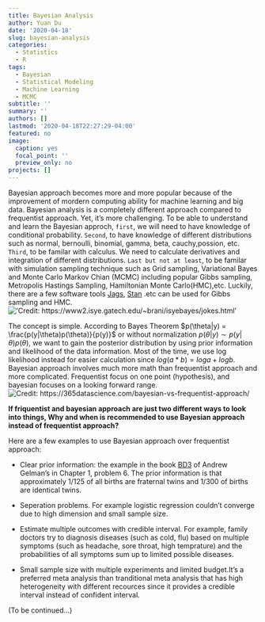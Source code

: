 ```yaml
---
title: Bayesian Analysis
author: Yuan Du
date: '2020-04-18'
slug: bayesian-analysis
categories:
  - Statistics
  - R
tags:
  - Bayesian
  - Statistical Modeling
  - Machine Learning
  - MCMC
subtitle: ''
summary: ''
authors: []
lastmod: '2020-04-18T22:27:29-04:00'
featured: no
image:
  caption: yes
  focal_point: ''
  preview_only: no
projects: []
---
```

Bayesian approach becomes more and more popular because of the improvement of mordern computing ability for machine learning and big data. Bayesian analysis is a completely different approach compared to frequentist approach. Yet, it's more challenging. To be able to understand and learn the Bayesian approch, `first`, we will need to have knowledge of conditional probability. `Second`, to have knowledge of different distributions such as normal, bernoulli, binomial, gamma, beta, cauchy,possion, etc. `Third`, to be familar with calculus. We need to calculate derivatives and integration of different distributions. `Last but not at least`, to be familar with simulation sampling technique such as Grid sampling, Variational Bayes and Monte Carlo Markov Chian (MCMC) including popular Gibbs sampling, Metropolis Hastings Sampling, Hamiltonian Monte Carlo(HMC),etc. Luckily, there are a few software tools [Jags](https://web.sgh.waw.pl/~atoroj/ekonometria_bayesowska/jags_user_manual.pdf), [Stan](https://mc-stan.org/users/documentation/) .etc can be used for Gibbs sampling and HMC. 
!['Credit: https://www2.isye.gatech.edu/~brani/isyebayes/jokes.html'](/img/Human.jpg)


The concept is simple. According to Bayes Theorem $p(\theta|y) = \frac{p(y|\theta)p(\theta)}{p(y)}$ or without normalization $p(\theta|y) \sim p(y|\theta)p(\theta)$, we want to gain the posterior distribution by using prior information and likelihood of the data information. Most of the time, we use log likelihood instead for easier calculation since $log( a*b )= loga +logb$. Bayesian approach involves much more math than frequentist approach and more complicated. Frequentist focus on one point (hypothesis), and bayesian focuses on a looking forward range.
![Credit: https://365datascience.com/bayesian-vs-frequentist-approach/](/img/FreBay.png)

**If friquentist and bayesian approach are just two different ways to look into things, Why and when is recommended to use Bayesian approach instead of frequentist approach?**

Here are a few examples to use Bayesian approach over frequentist approach:

- Clear prior information: the example in the book [BD3](http://www.stat.columbia.edu/~gelman/book/BDA3.pdf) of Andrew Gelman's in Chapter 1, problem 6. The prior information is that approximately 1/125 of all births are fraternal twins and 1/300 of births are identical twins. 

- Seperation problems. For example logistic regression couldn't converge due to high dimension and small sample size.

- Estimate multiple outcomes with credible interval. For example, family doctors try to diagnosis diseases (such as cold, flu) based on multiple symptoms (such as headache, sore throat, high temprature) and the probabilities of all symptoms sum up to limited possible diseases.

- Small sample size with multiple experiments and limited budget.It's a preferred meta analysis than tranditional meta analysis that has high heterogeneity with different recources since it provides a credible interval instead of confident interval.

(To be continued...)
